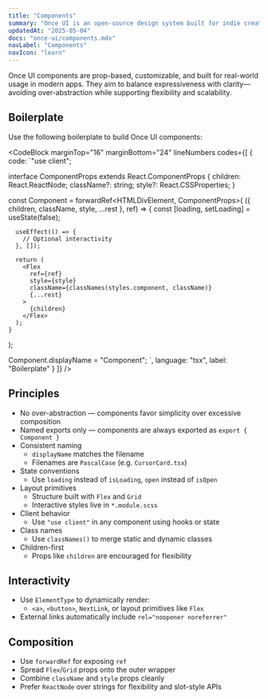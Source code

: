 ```yaml
---
title: "Components"
summary: "Once UI is an open-source design system built for indie creators, small teams, and startups to fuel the next generation of web applications."
updatedAt: "2025-05-04"
docs: "once-ui/components.mdx"
navLabel: "Components"
navIcon: "learn"
---
```


Once UI components are prop-based, customizable, and built for real-world usage in modern apps. They aim to balance expressiveness with clarity—avoiding over-abstraction while supporting flexibility and scalability.

## Boilerplate

Use the following boilerplate to build Once UI components:

<CodeBlock
  marginTop="16"
  marginBottom="24"
  lineNumbers
  codes={[
    {
      code:
`"use client";


interface ComponentProps extends React.ComponentProps<typeof Flex> {
    children: React.ReactNode;
    className?: string;
    style?: React.CSSProperties;
}

const Component = forwardRef<HTMLDivElement, ComponentProps>(
    ({ children, className, style, ...rest }, ref) => {
      const [loading, setLoading] = useState(false);

      useEffect(() => {
        // Optional interactivity
      }, []);

      return (
        <Flex
          ref={ref}
          style={style}
          className={classNames(styles.component, className)}
          {...rest}
        >
          {children}
        </Flex>
      );
    }
);

Component.displayName = "Component";
`,
      language: "tsx",
      label: "Boilerplate"
    }
  ]}
/>

## Principles

- No over-abstraction — components favor simplicity over excessive composition
- Named exports only — components are always exported as `export { Component }`
- Consistent naming
  - `displayName` matches the filename
  - Filenames are `PascalCase` (e.g. `CursorCard.tsx`)
- State conventions
  - Use `loading` instead of `isLoading`, `open` instead of `isOpen`
- Layout primitives
  - Structure built with `Flex` and `Grid`
  - Interactive styles live in `*.module.scss`
- Client behavior
  - Use `"use client"` in any component using hooks or state
- Class names
  - Use `classNames()` to merge static and dynamic classes
- Children-first
  - Props like `children` are encouraged for flexibility

## Interactivity

- Use `ElementType` to dynamically render:
  - `<a>`, `<button>`, `NextLink`, or layout primitives like `Flex`
- External links automatically include `rel="noopener noreferrer"`

## Composition

- Use `forwardRef` for exposing `ref`
- Spread `Flex`/`Grid` props onto the outer wrapper
- Combine `className` and `style` props cleanly
- Prefer `ReactNode` over strings for flexibility and slot-style APIs